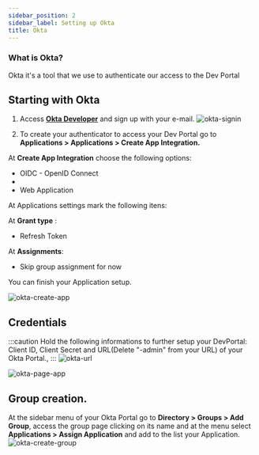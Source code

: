 ```yaml
---
sidebar_position: 2
sidebar_label: Setting up Okta
title: Okta 
---
```


### What is Okta?
Okta it's a tool that we use to authenticate our access to the Dev Portal

## Starting with Okta
1. Access **[Okta Developer](https://developer.okta.com/)** and sign up with your e-mail.
![okta-signin](/img/tutorial/okta-signin2.gif)

2. To create your authenticator to access your Dev Portal go to **Applications > Applications > Create App Integration.**

At **Create App Integration** choose the following options:
- OIDC - OpenID Connect
- <li>Web Application</li>

At Applications settings mark the following itens:

At **Grant type** :
 - Refresh Token

At **Assignments**:
 - Skip group assignment for now


You can finish your Application setup.

![okta-create-app](/img/tutorial/okta-create-app3.gif)

## Credentials

:::caution Hold the following informations to further setup your DevPortal: Client ID, Client Secret and URL(Delete "-admin" from your URL) of your Okta Portal.,
:::
![okta-url](/img/tutorial/okta-url.png)

![okta-page-app](/img/tutorial/okta-page-app.png)



## Group creation.
At the sidebar menu of your Okta Portal go to **Directory > Groups > Add Group**, access the group page clicking on its name and at the menu select **Applications > Assign Application** and add to the list your Application.
![okta-create-group](/img/tutorial/okta-create-group2.gif)
